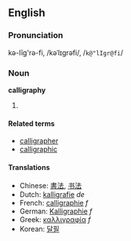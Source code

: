 ==English==
===Pronunciation===
kə-lĭg'rə-fi, /kəˈlɪɡrəfi/, /<tt>k@"lIgr@fi</tt>/

===Noun===
'''calligraphy'''

# {{substub}}

====Related terms====
*[[calligrapher]]
*[[calligraphic]]

====Translations====
*Chinese: [[書法]], [[书法]]
*Dutch: [[kalligrafie]] ''de''
*French: [[calligraphie]] ''f''
*German: [[Kalligraphie]] ''f''
*Greek: [[καλλιγραφία]] ''f''
*Korean: [[달필]]
<!-- was previously the only thing here: 王晓妹 -->